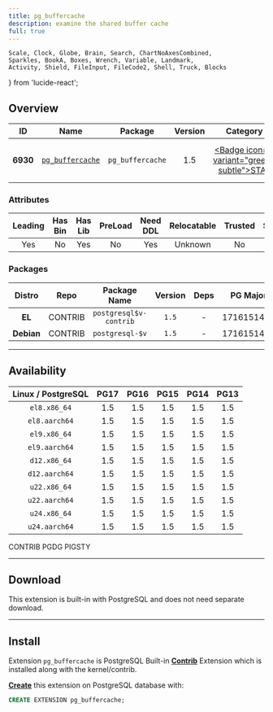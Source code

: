 ```yaml
---
title: pg_buffercache
description: examine the shared buffer cache
full: true
---
```


    Scale, Clock, Globe, Brain, Search, ChartNoAxesCombined,
    Sparkles, BookA, Boxes, Wrench, Variable, Landmark,
    Activity, Shield, FileInput, FileCode2, Shell, Truck, Blocks
} from 'lucide-react';

## Overview

| <TooltipIconButton tooltip="Extension unique identifier" side="top">ID</TooltipIconButton> | <TooltipIconButton tooltip="Extension name" side="top">Name</TooltipIconButton> | <TooltipIconButton tooltip="Package name for installation" side="top">Package</TooltipIconButton> | <TooltipIconButton tooltip="Latest available extension version" side="top">Version</TooltipIconButton> | <TooltipIconButton tooltip="Extension category" side="top">Category</TooltipIconButton> | <TooltipIconButton tooltip="Open source license" side="top">License</TooltipIconButton> | <TooltipIconButton tooltip="Programming language" side="top">Lang</TooltipIconButton> |
|:--------:|:--------:|:----------:|:--------------:|:---------------------------------------:|:------------------------------------------------------:|:----:|
| **6930** | [`pg_buffercache`](https://www.postgresql.org/docs/current/pgbuffercache.html) | `pg_buffercache` | 1.5 | <a href="/ext/stat" className="no-underline"><Badge icon={<Activity />} variant="green-subtle">STAT</Badge></a> | <a href="/ext/list/license#postgresql" className="no-underline"><Badge icon={<Scale />} variant="blue-subtle">PostgreSQL</Badge></a> | <a href="/ext/list/lang#c"><Badge icon={<FileCode2 />} variant="blue-subtle">C</Badge></a> |

### Attributes

| <TooltipIconButton tooltip="The Primary Leading extension in the Package" side="top">Leading</TooltipIconButton> | <TooltipIconButton tooltip="Contains binary utils" side="top">Has Bin</TooltipIconButton> | <TooltipIconButton tooltip="Contains .so shared library files" side="top">Has Lib</TooltipIconButton> | <TooltipIconButton tooltip="Requires preloading via shared_preload_libraries" side="top">PreLoad</TooltipIconButton> | <TooltipIconButton tooltip="Requires CREATE EXTENSION DDL command" side="top">Need DDL</TooltipIconButton> | <TooltipIconButton tooltip="Can be installed in any schema" side="top">Relocatable</TooltipIconButton> | <TooltipIconButton tooltip="Can be created by non-superuser" side="top">Trusted</TooltipIconButton> | <TooltipIconButton tooltip="Schemas used by this extension" side="top">Schemas</TooltipIconButton> |
|:-------:|:-------:|:-------:|:-------:|:--------:|:-----------:|:-------:|:-------:|
| Yes | No | Yes | No | Yes | Unknown | No | - |

### Packages

| <TooltipIconButton tooltip="Linux distribution family, EL or Debian" side="top">Distro</TooltipIconButton> | <TooltipIconButton tooltip="Package repository" side="top">Repo</TooltipIconButton> | <TooltipIconButton tooltip="The RPM/DEB Package Name Pattern (replace $v with real pg major)" side="top">Package Name</TooltipIconButton> | <TooltipIconButton tooltip="Latest package version" side="top">Version</TooltipIconButton> | <TooltipIconButton tooltip="RPM/DEB Package dependencies" side="top">Deps</TooltipIconButton> | <TooltipIconButton tooltip="Available in these PostgreSQL Major Versions" side="top">PG Major</TooltipIconButton> |
|:----------:|:--------:|:------------------------:|:-----------:|:------------:|:------------------:|
|   **EL**   | <Badge variant="green-subtle"><span className="font-bold">CONTRIB</span></Badge> | `postgresql$v-contrib` | `1.5` | - | <Badge variant="green-subtle">17</Badge><Badge variant="green-subtle">16</Badge><Badge variant="green-subtle">15</Badge><Badge variant="green-subtle">14</Badge><Badge variant="green-subtle">13</Badge> |
| **Debian** | <Badge variant="green-subtle"><span className="font-bold">CONTRIB</span></Badge> | `postgresql-$v` | `1.5` | - | <Badge variant="green-subtle">17</Badge><Badge variant="green-subtle">16</Badge><Badge variant="green-subtle">15</Badge><Badge variant="green-subtle">14</Badge><Badge variant="green-subtle">13</Badge> |



------

## Availability

| <TooltipIconButton tooltip="Linux Distro Arch / PostgreSQL Major Version" side="top">Linux / PostgreSQL </TooltipIconButton> | **PG17** | **PG16** | **PG15** | **PG14** | **PG13** |
|:-----:|:-----:|:-----:|:-----:|:-----:|:-----:|
| `el8.x86_64` | <Badge variant="green-subtle">1.5</Badge> | <Badge variant="green-subtle">1.5</Badge> | <Badge variant="green-subtle">1.5</Badge> | <Badge variant="green-subtle">1.5</Badge> | <Badge variant="green-subtle">1.5</Badge> |
| `el8.aarch64` | <Badge variant="green-subtle">1.5</Badge> | <Badge variant="green-subtle">1.5</Badge> | <Badge variant="green-subtle">1.5</Badge> | <Badge variant="green-subtle">1.5</Badge> | <Badge variant="green-subtle">1.5</Badge> |
| `el9.x86_64` | <Badge variant="green-subtle">1.5</Badge> | <Badge variant="green-subtle">1.5</Badge> | <Badge variant="green-subtle">1.5</Badge> | <Badge variant="green-subtle">1.5</Badge> | <Badge variant="green-subtle">1.5</Badge> |
| `el9.aarch64` | <Badge variant="green-subtle">1.5</Badge> | <Badge variant="green-subtle">1.5</Badge> | <Badge variant="green-subtle">1.5</Badge> | <Badge variant="green-subtle">1.5</Badge> | <Badge variant="green-subtle">1.5</Badge> |
| `d12.x86_64` | <Badge variant="green-subtle">1.5</Badge> | <Badge variant="green-subtle">1.5</Badge> | <Badge variant="green-subtle">1.5</Badge> | <Badge variant="green-subtle">1.5</Badge> | <Badge variant="green-subtle">1.5</Badge> |
| `d12.aarch64` | <Badge variant="green-subtle">1.5</Badge> | <Badge variant="green-subtle">1.5</Badge> | <Badge variant="green-subtle">1.5</Badge> | <Badge variant="green-subtle">1.5</Badge> | <Badge variant="green-subtle">1.5</Badge> |
| `u22.x86_64` | <Badge variant="green-subtle">1.5</Badge> | <Badge variant="green-subtle">1.5</Badge> | <Badge variant="green-subtle">1.5</Badge> | <Badge variant="green-subtle">1.5</Badge> | <Badge variant="green-subtle">1.5</Badge> |
| `u22.aarch64` | <Badge variant="green-subtle">1.5</Badge> | <Badge variant="green-subtle">1.5</Badge> | <Badge variant="green-subtle">1.5</Badge> | <Badge variant="green-subtle">1.5</Badge> | <Badge variant="green-subtle">1.5</Badge> |
| `u24.x86_64` | <Badge variant="green-subtle">1.5</Badge> | <Badge variant="green-subtle">1.5</Badge> | <Badge variant="green-subtle">1.5</Badge> | <Badge variant="green-subtle">1.5</Badge> | <Badge variant="green-subtle">1.5</Badge> |
| `u24.aarch64` | <Badge variant="green-subtle">1.5</Badge> | <Badge variant="green-subtle">1.5</Badge> | <Badge variant="green-subtle">1.5</Badge> | <Badge variant="green-subtle">1.5</Badge> | <Badge variant="green-subtle">1.5</Badge> |

<Badge variant="green-subtle"><span className="font-black">CONTRIB</span></Badge> <Badge variant="blue-subtle"><span className="font-black">PGDG</span></Badge> <Badge variant="amber-subtle"><span className="font-black">PIGSTY</span></Badge>

------

## Download

This extension is built-in with PostgreSQL and does not need separate download.

------

## Install

Extension `pg_buffercache` is PostgreSQL Built-in [**Contrib**](/ext/list/contrib) Extension which is installed along with the kernel/contrib.

[**Create**](/docs/pgsql/extension/create) this extension on PostgreSQL database with:

```sql
CREATE EXTENSION pg_buffercache;
```


